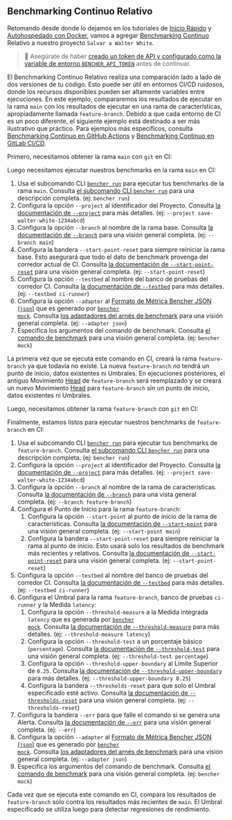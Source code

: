
## Benchmarking Continuo Relativo

Retomando desde donde lo dejamos en los tutoriales de
[Inicio Rápido][quick start] y [Autohospedado con Docker][docker self-hosted],
vamos a agregar [Benchmarking Continuo][continuous benchmarking] Relativo a nuestro proyecto `Salvar a Walter White`.

> 🐰 Asegúrate de haber
> [creado un token de API y configurado como la variable de entorno `BENCHER_API_TOKEN`][create an api token]
> antes de continuar.

[quick start]: /es/docs/tutorial/quick-start/
[docker self-hosted]: /es/docs/tutorial/docker/
[continuous benchmarking]: /es/docs/explanation/continuous-benchmarking/
[create an api token]: /es/docs/tutorial/quick-start/#create-an-api-token

El Benchmarking Continuo Relativo realiza una comparación lado a lado de dos versiones de tu código.
Esto puede ser útil en entornos CI/CD ruidosos,
donde los recursos disponibles pueden ser altamente variables entre ejecuciones.
En este ejemplo, compararemos los resultados de ejecutar en la rama `main`
con los resultados de ejecutar en una rama de características, apropiadamente llamada `feature-branch`.
Debido a que cada entorno de CI es un poco diferente,
el siguiente ejemplo está destinado a ser más ilustrativo que práctico.
Para ejemplos más específicos, consulta [Benchmarking Continuo en GitHub Actions][github actions]
y [Benchmarking Continuo en GitLab CI/CD][gitlab ci/cd].

[github actions]: /es/docs/how-to/github-actions/
[gitlab ci/cd]: /es/docs/how-to/gitlab-ci-cd/

Primero, necesitamos obtener la rama `main` con `git` en CI:

<GitCheckoutMain />

Luego necesitamos ejecutar nuestros benchmarks en la rama `main` en CI:

<RunMainRelative />

1. Usa el subcomando CLI <code><a href="/es/docs/explanation/bencher-run/">bencher run</a></code>
   para ejecutar tus benchmarks de la rama `main`.
   Consulta [el subcomando CLI `bencher run`][bencher run] para una descripción completa.
   (ej: `bencher run`)
2. Configura la opción `--project` al identificador del Proyecto.
   Consulta [la documentación de `--project`][project option] para más detalles.
   (ej: `--project save-walter-white-1234abcd`)
3. Configura la opción `--branch` al nombre de la rama base.
   Consulta [la documentación de `--branch`][branch option] para una visión general completa.
   (ej: `--branch main`)
4. Configura la bandera `--start-point-reset` para siempre reiniciar la rama base.
   Esto asegurará que todo el dato de benchmark provenga del corredor actual de CI.
   Consulta [la documentación de `--start-point-reset`][start point reset] para una visión general completa.
   (ej: `--start-point-reset`)
5. Configura la opción `--testbed` al nombre del banco de pruebas del corredor CI.
   Consulta [la documentación de `--testbed`][testbed option] para más detalles.
   (ej: `--testbed ci-runner`)
6. Configura la opción `--adapter` al [Formato de Métrica Bencher JSON (`json`)][bmf] que es generado por <code><a href="/es/docs/reference/bencher-metric-format/#bencher-mock">bencher mock</a></code>.
   Consulta [los adaptadores del arnés de benchmark][adapter json] para una visión general completa.
   (ej: `--adapter json`)
7. Especifica los argumentos del comando de benchmark.
   Consulta [el comando de benchmark][command argument] para una visión general completa.
   (ej: `bencher mock`)

La primera vez que se ejecuta este comando en CI,
creará la rama `feature-branch` ya que todavía no existe.
La nueva `feature-branch` _no_ tendrá un punto de inicio, datos existentes ni Umbrales.
En ejecuciones posteriores, el antiguo Movimiento [Head][head] de `feature-branch` será reemplazado
y se creará un nuevo Movimiento [Head][head] para `feature-branch` sin un punto de inicio, datos existentes ni Umbrales.

[bencher run]: /es/docs/explanation/bencher-run/
[project option]: /es/docs/explanation/bencher-run/#--project-project
[branch option]: /es/docs/explanation/branch-selection/#--branch-branch
[start point reset]: /es/docs/explanation/branch-selection/#--start-point-reset
[testbed option]: /es/docs/explanation/bencher-run/#--testbed-testbed
[bmf]: /es/docs/reference/bencher-metric-format/
[adapter json]: /es/docs/explanation/adapters/#-json
[command argument]: /es/docs/explanation/bencher-run/#benchmark-command
[head]: /es/docs/explanation/benchmarking/#head

Luego, necesitamos obtener la rama `feature-branch` con `git` en CI:

<GitCheckoutFeature />

Finalmente, estamos listos para ejecutar nuestros benchmarks de `feature-branch` en CI:

<RunFeatureRelative />

1. Usa el subcomando CLI <code><a href="/es/docs/explanation/bencher-run/">bencher run</a></code>
   para ejecutar tus benchmarks de `feature-branch`.
   Consulta [el subcomando CLI `bencher run`][bencher run] para una descripción completa.
   (ej: `bencher run`)
2. Configura la opción `--project` al identificador del Proyecto.
   Consulta [la documentación de `--project`][project option] para más detalles.
   (ej: `--project save-walter-white-1234abcd`)
3. Configura la opción `--branch` al nombre de la rama de características.
   Consulta [la documentación de `--branch`][branch option] para una vista general completa.
   (ej: `--branch feature-branch`)
4. Configura el Punto de Inicio para la rama `feature-branch`:
   1. Configura la opción `--start-point` al punto de inicio de la rama de características.
   Consulta [la documentación de `--start-point`][start point] para una visión general completa.
   (ej: `--start-point main`)
   2. Configura la bandera `--start-point-reset` para siempre reiniciar la rama al punto de inicio.
   Esto usará solo los resultados de benchmark más recientes y relativos.
   Consulta [la documentación de `--start-point-reset`][start point reset] para una visión general completa.
   (ej: `--start-point-reset`)
5. Configura la opción `--testbed` al nombre del banco de pruebas del corredor CI.
   Consulta [la documentación de `--testbed`][testbed option] para más detalles.
   (ej: `--testbed ci-runner`)
6. Configura el Umbral para la rama `feature-branch`, banco de pruebas `ci-runner` y la Medida `latency`:
   1. Configura la opción `--threshold-measure` a la Medida integrada `latency` que es generada por <code><a href="/es/docs/reference/bencher-metric-format/#bencher-mock">bencher mock</a></code>.
   Consulta [la documentación de `--threshold-measure`][threshold measure option] para más detalles.
   (ej: `--threshold-measure latency`)
   2. Configura la opción `--threshold-test` a un porcentaje básico (`percentage`).
   Consulta [la documentación de `--threshold-test`][threshold test option] para una visión general completa.
   (ej: `--threshold-test percentage`)
   3. Configura la opción `--threshold-upper-boundary` al Límite Superior de `0.25`.
   Consulta [la documentación de `--threshold-upper-boundary`][threshold upper boundary] para más detalles.
   (ej: `--threshold-upper-boundary 0.25`)
   4. Configura la bandera `--thresholds-reset` para que solo el Umbral especificado esté activo.
   Consulta [la documentación de `--thresholds-reset`][thresholds reset] para una visión general completa.
   (ej: `--thresholds-reset`)
7. Configura la bandera `--err` para que falle el comando si se genera una Alerta.
   Consulta [la documentación de `--err`][alert err] para una visión general completa.
   (ej: `--err`)
8. Configura la opción `--adapter` al [Formato de Métrica Bencher JSON (`json`)][bmf] que es generado por <code><a href="/es/docs/reference/bencher-metric-format/#bencher-mock">bencher mock</a></code>.
   Consulta [los adaptadores del arnés de benchmark][adapter json] para una visión general completa.
   (ej: `--adapter json`)
9. Especifica los argumentos del comando de benchmark.
   Consulta [el comando de benchmark][command argument] para una visión general completa.
   (ej: `bencher mock`)

Cada vez que se ejecuta este comando en CI,
compara los resultados de `feature-branch` solo contra los resultados más recientes de `main`.
El Umbral especificado se utiliza luego para detectar regresiones de rendimiento.

[start point]: /es/docs/explanation/branch-selection/#--start-point-branch
[start point reset]: /es/docs/explanation/branch-selection/#--start-point-reset
[threshold measure option]: /es/docs/explanation/thresholds/#--threshold-measure-measure
[threshold test option]: /es/docs/explanation/thresholds/#--threshold-test-test
[threshold upper boundary]: /es/docs/explanation/thresholds/#--threshold-upper-boundary-boundary
[thresholds reset]: /es/docs/explanation/thresholds/#--thresholds-reset
[alert err]: /es/docs/explanation/thresholds/#--err